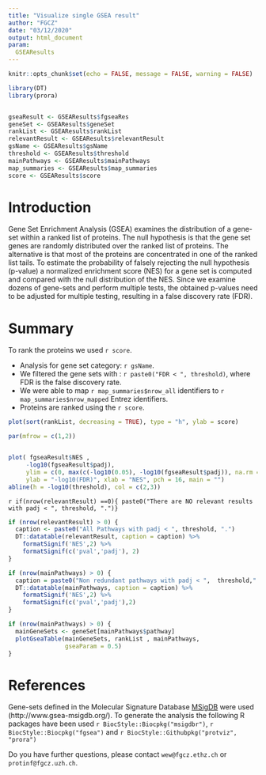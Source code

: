 ```yaml
---
title: "Visualize single GSEA result"
author: "FGCZ"
date: "03/12/2020"
output: html_document
param:
  GSEAResults
---
```


```r

knitr::opts_chunk$set(echo = FALSE, message = FALSE, warning = FALSE)
```


```r
library(DT)
library(prora)


gseaResult <- GSEAResults$fgseaRes
geneSet <- GSEAResults$geneSet
rankList <- GSEAResults$rankList
relevantResult <- GSEAResults$relevantResult
gsName <- GSEAResults$gsName
threshold <- GSEAResults$threshold
mainPathways <- GSEAResults$mainPathways
map_summaries <- GSEAResults$map_summaries
score <- GSEAResults$score

```

# Introduction

Gene Set Enrichment Analysis (GSEA) examines the distribution of a gene-set within a ranked list of proteins. The null hypothesis is that the gene set genes are randomly distributed over the ranked list of proteins. The alternative is that most of the proteins are concentrated in one of the ranked list tails. To estimate the probability of falsely rejecting the null hypothesis (p-value) a normalized enrichment score (NES) for a gene set is computed and compared with the null distribution of the NES. Since we examine dozens of gene-sets and perform multiple tests, the obtained p-values need to be adjusted for multiple testing, resulting in a false discovery rate (FDR).

# Summary

To rank the proteins we used `r score`. 

- Analysis for gene set category: `r gsName`.
- We filtered the gene sets with : `r paste0("FDR < ", threshold)`, where FDR is the false discovery rate.
- We were able to map `r map_summaries$nrow_all` identifiers to `r map_summaries$nrow_mapped` Entrez identifiers.
- Proteins are ranked using the `r score`.


```r
plot(sort(rankList, decreasing = TRUE), type = "h", ylab = score)

```


```r
par(mfrow = c(1,2))


plot( fgseaResult$NES ,
     -log10(fgseaResult$padj),
     ylim = c(0, max(c(-log10(0.05), -log10(fgseaResult$padj)), na.rm = TRUE)),
     ylab = "-log10(FDR)", xlab = "NES", pch = 16, main = "")
abline(h = -log10(threshold), col = c(2,3))
```


`r if(nrow(relevantResult) ==0){ paste0("There are NO relevant results with padj < ", threshold, ".")} `

```r
if (nrow(relevantResult) > 0) {
  caption <- paste0("All Pathways with padj < ", threshold, ".")
  DT::datatable(relevantResult, caption = caption) %>% 
    formatSignif('NES',2) %>%
    formatSignif(c('pval','padj'), 2)
}
```


```r
if (nrow(mainPathways) > 0) {
  caption = paste0("Non redundant pathways with padj < ",  threshold,".")
  DT::datatable(mainPathways, caption = caption) %>%
    formatSignif('NES',2) %>%
    formatSignif(c('pval','padj'),2)
}

```


```r
if (nrow(mainPathways) > 0) {
  mainGeneSets <- geneSet[mainPathways$pathway]
  plotGseaTable(mainGeneSets, rankList , mainPathways,
                gseaParam = 0.5)
}
```


# References

Gene-sets defined in the Molecular Signature Database [MSigDB](http://www.gsea-msigdb.org/) were used (http://www.gsea-msigdb.org/).
To generate the analysis the following R packages have been used `r BiocStyle::Biocpkg("msigdbr")`, `r BiocStyle::Biocpkg("fgsea")` and `r BiocStyle::Githubpkg("protviz", "prora")`

Do you have further questions, please contact `wew@fgcz.ethz.ch` or `protinf@fgcz.uzh.ch`.


